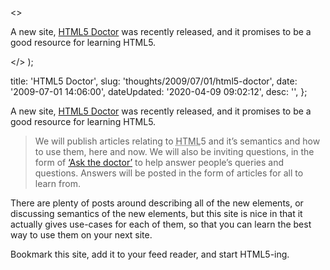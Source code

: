   <>
    <p>
      A new site, <a href="http&#58;//html5doctor.com">HTML5 Doctor</a> was
      recently released, and it promises to be a good resource for learning
      HTML5.
    </p>
  </>
);


  title: 'HTML5 Doctor',
  slug: 'thoughts/2009/07/01/html5-doctor',
  date: '2009-07-01 14:06:00',
  dateUpdated: '2020-04-09 09:02:12',
  desc: '',
};

A new site, [HTML5 Doctor](http://html5doctor.com) was recently released, and it promises to be a good resource for learning HTML5.

> We will publish articles relating to <abbr title="hypertext markup language">HTML</abbr>5 and it’s semantics and how to use them, here and now. We will also be inviting questions, in the form of [‘Ask the doctor’](http://html5doctor.com/ask-the-doctor) to help answer people’s queries and questions. Answers will be posted in the form of articles for all to learn from.

There are plenty of posts around describing all of the new elements, or discussing semantics of the new elements, but this site is nice in that it actually gives use-cases for each of them, so that you can learn the best way to use them on your next site.

Bookmark this site, add it to your feed reader, and start HTML5-ing.
